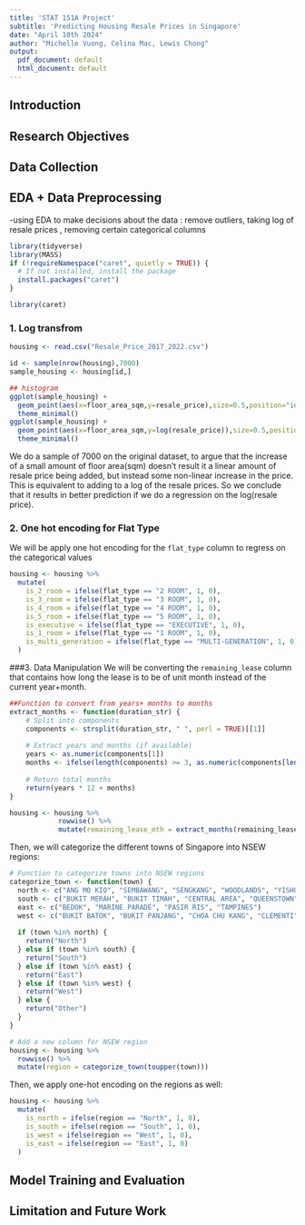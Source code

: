 ```yaml
---
title: 'STAT 151A Project'
subtitle: 'Predicting Housing Resale Prices in Singapore'
date: "April 10th 2024"
author: "Michelle Vuong, Celina Mac, Lewis Chong"
output:
  pdf_document: default
  html_document: default
---
```


## Introduction

## Research Objectives

## Data Collection

## EDA + Data Preprocessing

-using EDA to make decisions about the data : remove outliers, taking log of resale prices , removing certain categorical columns

```r
library(tidyverse)
library(MASS)
if (!requireNamespace("caret", quietly = TRUE)) {
  # If not installed, install the package
  install.packages("caret")
}

library(caret)

```

### 1. Log transfrom

```r

housing <- read.csv("Resale_Price_2017_2022.csv")

id <- sample(nrow(housing),7000)
sample_housing <- housing[id,]

## histogram
ggplot(sample_housing) + 
  geom_point(aes(x=floor_area_sqm,y=resale_price),size=0.5,position="identity") + 
  theme_minimal()
ggplot(sample_housing) + 
  geom_point(aes(x=floor_area_sqm,y=log(resale_price)),size=0.5,position="identity") + 
  theme_minimal()


```

We do a sample of 7000 on the original dataset, to argue that the increase of a small amount of floor area(sqm) doesn't result it a linear amount of resale price being added, but instead some non-linear increase in the price. This is equivalent to adding to a log of the resale prices. So we conclude that it results in better prediction if we do a regression on the log(resale price).

### 2. One hot encoding for Flat Type

We will be apply one hot encoding for the `flat_type` column to regress on the categorical values

```r
housing <- housing %>%
  mutate(
    is_2_room = ifelse(flat_type == "2 ROOM", 1, 0),
    is_3_room = ifelse(flat_type == "3 ROOM", 1, 0),
    is_4_room = ifelse(flat_type == "4 ROOM", 1, 0),
    is_5_room = ifelse(flat_type == "5 ROOM", 1, 0),
    is_executive = ifelse(flat_type == "EXECUTIVE", 1, 0),
    is_1_room = ifelse(flat_type == "1 ROOM", 1, 0),
    is_multi_generation = ifelse(flat_type == "MULTI-GENERATION", 1, 0)
  )


```

###3. Data Manipulation We will be converting the `remaining_lease` column that contains how long the lease is to be of unit month instead of the current year+month.

```r

##Function to convert from years+ months to months
extract_months <- function(duration_str) {
    # Split into components
    components <- strsplit(duration_str, " ", perl = TRUE)[[1]]
    
    # Extract years and months (if available)
    years <- as.numeric(components[1])
    months <- ifelse(length(components) >= 3, as.numeric(components[length(components)-1]), 0)
    
    # Return total months
    return(years * 12 + months)
}

housing <- housing %>% 
            rowwise() %>%
            mutate(remaining_lease_mth = extract_months(remaining_lease))
```

Then, we will categorize the different towns of Singapore into NSEW regions:

```r

# Function to categorize towns into NSEW regions
categorize_town <- function(town) {
  north <- c("ANG MO KIO", "SEMBAWANG", "SENGKANG", "WOODLANDS", "YISHUN","BISHAN")
  south <- c("BUKIT MERAH", "BUKIT TIMAH", "CENTRAL AREA", "QUEENSTOWN")
  east <- c("BEDOK", "MARINE PARADE", "PASIR RIS", "TAMPINES")
  west <- c("BUKIT BATOK", "BUKIT PANJANG", "CHOA CHU KANG", "CLEMENTI", "JURONG EAST", "JURONG WEST", "KALLANG/WHAMPOA", "PUNGGOL", "SENGKANG", "TOA PAYOH", "SERANGOON", "GEYLANG", "HOUGANG")
  
  if (town %in% north) {
    return("North")
  } else if (town %in% south) {
    return("South")
  } else if (town %in% east) {
    return("East")
  } else if (town %in% west) {
    return("West")
  } else {
    return("Other")
  }
}

# Add a new column for NSEW region
housing <- housing %>%
  rowwise() %>%
  mutate(region = categorize_town(toupper(town)))

```

Then, we apply one-hot encoding on the regions as well:

```r
housing <- housing %>%
  mutate(
    is_north = ifelse(region == "North", 1, 0),
    is_south = ifelse(region == "South", 1, 0),
    is_west = ifelse(region == "West", 1, 0),
    is_east = ifelse(region == "East", 1, 0)
  )
```

## Model Training and Evaluation

## Limitation and Future Work
